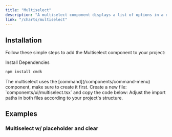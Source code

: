 ```yaml
---
title: "Multiselect"
description: "A multiselect component displays a list of options in a dropdown."
link: "/charts/multiselect"
---
```


<ComponentPreview name="multiselect-demo" />

## Installation

Follow these simple steps to add the Multiselect component to your project:

<Steps>

<Step>Install Dependencies</Step>

```bash
npm install cmdk
```

<Step>
    The multiselect uses the [command](/components/command-menu) component, make sure
    to create it first.
</Step>

<Step>
    Create a new file: `components/ui/multiselect.tsx` and copy the code below:
</Step>

<CollapsibleSource name="multiselect" />

<Step>
    Adjust the import paths in both files according to your project's structure.
</Step>

</Steps>

## Examples

### Multiselect w/ placeholder and clear

<ComponentPreview name="multiselect-clear" />
